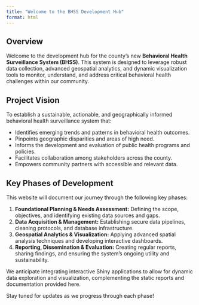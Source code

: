 ```yaml
---
title: "Welcome to the BHSS Development Hub"
format: html
---
```


## Overview

Welcome to the development hub for the county's new **Behavioral Health Surveillance System (BHSS)**. This system is designed to leverage robust data collection, advanced geospatial analytics, and dynamic visualization tools to monitor, understand, and address critical behavioral health challenges within our community.

## Project Vision

To establish a sustainable, actionable, and geographically informed behavioral health surveillance system that:

* Identifies emerging trends and patterns in behavioral health outcomes.
* Pinpoints geographic disparities and areas of high need.
* Informs the development and evaluation of public health programs and policies.
* Facilitates collaboration among stakeholders across the county.
* Empowers community partners with accessible and relevant data.

## Key Phases of Development

This website will document our journey through the following key phases:

1.  **Foundational Planning & Needs Assessment:** Defining the scope, objectives, and identifying existing data sources and gaps.
2.  **Data Acquisition & Management:** Establishing secure data pipelines, cleaning protocols, and database infrastructure.
3.  **Geospatial Analytics & Visualization:** Applying advanced spatial analysis techniques and developing interactive dashboards.
4.  **Reporting, Dissemination & Evaluation:** Creating regular reports, sharing findings, and ensuring the system's ongoing utility and sustainability.

We anticipate integrating interactive Shiny applications to allow for dynamic data exploration and visualization, complementing the static reports and documentation provided here.

Stay tuned for updates as we progress through each phase!
